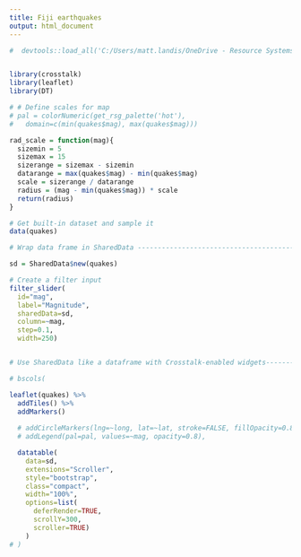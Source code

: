 ```yaml
---
title: Fiji earthquakes
output: html_document
---
```


```r

#  devtools::load_all('C:/Users/matt.landis/OneDrive - Resource Systems Group, Inc/Git/tmrtools')


library(crosstalk)
library(leaflet)
library(DT)

# # Define scales for map
# pal = colorNumeric(get_rsg_palette('hot'),
#   domain=c(min(quakes$mag), max(quakes$mag)))

rad_scale = function(mag){
  sizemin = 5
  sizemax = 15
  sizerange = sizemax - sizemin
  datarange = max(quakes$mag) - min(quakes$mag)
  scale = sizerange / datarange
  radius = (mag - min(quakes$mag)) * scale
  return(radius)
}

# Get built-in dataset and sample it
data(quakes)

# Wrap data frame in SharedData ------------------------------------------------

sd = SharedData$new(quakes)

# Create a filter input
filter_slider(
  id="mag", 
  label="Magnitude", 
  sharedData=sd,
  column=~mag,
  step=0.1,
  width=250)


# Use SharedData like a dataframe with Crosstalk-enabled widgets--------------

# bscols(

leaflet(quakes) %>%
  addTiles() %>%
  addMarkers()
  
  # addCircleMarkers(lng=~long, lat=~lat, stroke=FALSE, fillOpacity=0.8, color=~pal(mag), radius=~rad_scale(mag)) %>%
  # addLegend(pal=pal, values=~mag, opacity=0.8),

  datatable(
    data=sd,
    extensions="Scroller",
    style="bootstrap",
    class="compact",
    width="100%",
    options=list(
      deferRender=TRUE,
      scrollY=300,
      scroller=TRUE)
    )
# )
```
